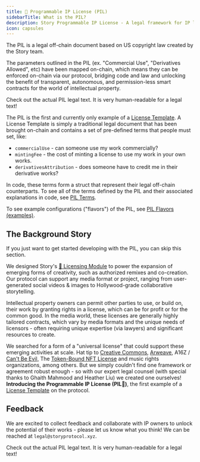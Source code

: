 ```yaml
---
title: 💊 Programmable IP License (PIL)
sidebarTitle: What is the PIL?
description: Story Programmable IP License - A legal framework for IP licensing on-chain
icon: capsules
---
```


The PIL is a legal off-chain document based on US copyright law created by the Story team.

The parameters outlined in the PIL (ex. "Commercial Use", "Derivatives Allowed", etc) have been mapped on-chain, which means they can be enforced on-chain via our protocol, bridging code and law and unlocking the benefit of transparent, autonomous, and permission-less smart contracts for the world of intellectual property.

<CardGroup cols={1}>
  <Card
    title="PIL Legal Text"
    href="https://github.com/piplabs/pil-document/blob/main/Story%20Foundation%20-%20Programmable%20IP%20License%20(1.31.25).pdf"
    icon="scroll"
    color="#ccb092"
  >
    Check out the actual PIL legal text. It is very human-readable for a legal
    text!
  </Card>
</CardGroup>

The PIL is the first and currently only example of a [License Template](/concepts/licensing-module/license-template). A License Template is simply a traditional legal document that has been brought on-chain and contains a set of pre-defined terms that people must set, like:

- `commercialUse` - can someone use my work commercially?
- `mintingFee` - the cost of minting a license to use my work in your own works.
- `derivativesAttribution` - does someone have to credit me in their derivative works?

In code, these terms form a struct that represent their legal off-chain counterparts. To see all of the terms defined by the PIL and their associated explanations in code, see [PIL Terms](/concepts/programmable-ip-license/pil-terms).

To see example configurations ("flavors") of the PIL, see [PIL Flavors (examples)](/concepts/programmable-ip-license/pil-flavors).

## The Background Story

<Note>

If you just want to get started developing with the PIL, you can skip this section.

</Note>

We designed Story's [📜 Licensing Module](/concepts/licensing-module/overview) to power the expansion of emerging forms of creativity, such as authorized remixes and co-creation. Our protocol can support any media format or project, ranging from user-generated social videos & images to Hollywood-grade collaborative storytelling.

Intellectual property owners can permit other parties to use, or build on, their work by granting rights in a license, which can be for profit or for the common good. In the media world, these licenses are generally highly tailored contracts, which vary by media formats and the unique needs of licensors - often requiring unique expertise (via lawyers) and significant resources to create.

We searched for a form of a "universal license" that could support these emerging activities at scale. Hat tip to [Creative Commons](https://creativecommons.org/mission/), [Arweave](https://mirror.xyz/0x64eA438bd2784F2C52a9095Ec0F6158f847182d9/AjNBmiD4A4Sw-ouV9YtCO6RCq0uXXcGwVJMB5cdfbhE), A16Z / [Can't Be Evil,](https://a16zcrypto.com/posts/article/introducing-nft-licenses/) The [Token-Bound NFT License](https://james.grimmelmann.net/files/articles/token-bound-nft-license.pdf) and music rights organizations, among others. But we simply couldn't find one framework or agreement robust enough - so with our expert legal counsel (with special thanks to Ghaith Mahmood and Heather Liu) we created one ourselves! **Introducing the Programmable IP License (PIL:pill:)**, the first example of a [License Template](/concepts/licensing-module/license-template) on the protocol.

## Feedback

We are excited to collect feedback and collaborate with IP owners to unlock the potential of their works - please let us know what you think! We can be reached at `legal@storyprotocol.xyz`.

<CardGroup cols={1}>
  <Card
    title="PIL Legal Text"
    href="https://github.com/piplabs/pil-document/blob/main/Story%20Foundation%20-%20Programmable%20IP%20License%20(1.31.25).pdf"
    icon="scroll"
    color="#ccb092"
  >
    Check out the actual PIL legal text. It is very human-readable for a legal
    text!
  </Card>
</CardGroup>
